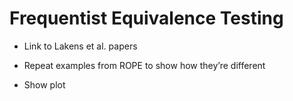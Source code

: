 # Frequentist Equivalence Testing {#Frequentist-Equivalence}

- Link to Lakens et al. papers 

- Repeat examples from ROPE to show how they're different 

- Show plot 
